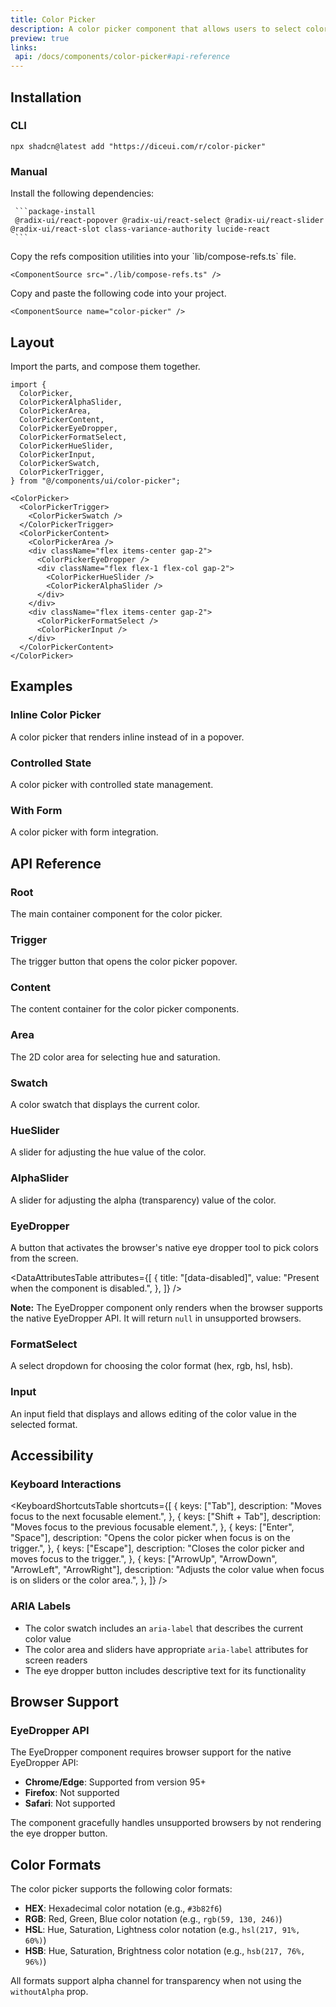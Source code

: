 ```yaml
---
title: Color Picker
description: A color picker component that allows users to select colors using various input methods.
preview: true
links:
 api: /docs/components/color-picker#api-reference
---
```


<ComponentTabs name="color-picker-demo" scalePreview />

## Installation

### CLI

```package-install
npx shadcn@latest add "https://diceui.com/r/color-picker"

```

### Manual

<Steps>
  <Step>
     Install the following dependencies:

     ```package-install
     @radix-ui/react-popover @radix-ui/react-select @radix-ui/react-slider @radix-ui/react-slot class-variance-authority lucide-react
     ```
  </Step>
  <Step>
    Copy the refs composition utilities into your `lib/compose-refs.ts` file.

    <ComponentSource src="./lib/compose-refs.ts" />

  </Step>
  <Step>
    Copy and paste the following code into your project.

    <ComponentSource name="color-picker" />
  </Step>
</Steps>

## Layout

Import the parts, and compose them together.

```tsx
import {
  ColorPicker,
  ColorPickerAlphaSlider,
  ColorPickerArea,
  ColorPickerContent,
  ColorPickerEyeDropper,
  ColorPickerFormatSelect,
  ColorPickerHueSlider,
  ColorPickerInput,
  ColorPickerSwatch,
  ColorPickerTrigger,
} from "@/components/ui/color-picker";

<ColorPicker>
  <ColorPickerTrigger>
    <ColorPickerSwatch />
  </ColorPickerTrigger>
  <ColorPickerContent>
    <ColorPickerArea />
    <div className="flex items-center gap-2">
      <ColorPickerEyeDropper />
      <div className="flex flex-1 flex-col gap-2">
        <ColorPickerHueSlider />
        <ColorPickerAlphaSlider />
      </div>
    </div>
    <div className="flex items-center gap-2">
      <ColorPickerFormatSelect />
      <ColorPickerInput />
    </div>
  </ColorPickerContent>
</ColorPicker>
```

## Examples

### Inline Color Picker

A color picker that renders inline instead of in a popover.

<ComponentTabs name="color-picker-inline-demo" />

### Controlled State

A color picker with controlled state management.

<ComponentTabs name="color-picker-controlled-demo" />

### With Form

A color picker with form integration.

<ComponentTabs name="color-picker-form-demo" />

## API Reference

### Root

The main container component for the color picker.

<AutoTypeTable
  path="./types/docs/color-picker.ts"
  name="RootProps"
/>

### Trigger

The trigger button that opens the color picker popover.

<AutoTypeTable
  path="./types/docs/color-picker.ts"
  name="TriggerProps"
/>

### Content

The content container for the color picker components.

<AutoTypeTable
  path="./types/docs/color-picker.ts"
  name="ContentProps"
/>

### Area

The 2D color area for selecting hue and saturation.

<AutoTypeTable
  path="./types/docs/color-picker.ts"
  name="AreaProps"
/>

### Swatch

A color swatch that displays the current color.

<AutoTypeTable
  path="./types/docs/color-picker.ts"
  name="SwatchProps"
/>

### HueSlider

A slider for adjusting the hue value of the color.

<AutoTypeTable
  path="./types/docs/color-picker.ts"
  name="HueSliderProps"
/>

### AlphaSlider

A slider for adjusting the alpha (transparency) value of the color.

<AutoTypeTable
  path="./types/docs/color-picker.ts"
  name="AlphaSliderProps"
/>

### EyeDropper

A button that activates the browser's native eye dropper tool to pick colors from the screen.

<AutoTypeTable
  path="./types/docs/color-picker.ts"
  name="EyeDropperProps"
/>

<DataAttributesTable
  attributes={[
    {
      title: "[data-disabled]",
      value: "Present when the component is disabled.",
    },
  ]}
/>

**Note:** The EyeDropper component only renders when the browser supports the native EyeDropper API. It will return `null` in unsupported browsers.

### FormatSelect

A select dropdown for choosing the color format (hex, rgb, hsl, hsb).

<AutoTypeTable
  path="./types/docs/color-picker.ts"
  name="FormatSelectProps"
/>

### Input

An input field that displays and allows editing of the color value in the selected format.

<AutoTypeTable
  path="./types/docs/color-picker.ts"
  name="InputProps"
/>

## Accessibility

### Keyboard Interactions

<KeyboardShortcutsTable
  shortcuts={[
    {
      keys: ["Tab"],
      description: "Moves focus to the next focusable element.",
    },
    {
      keys: ["Shift + Tab"],
      description: "Moves focus to the previous focusable element.",
    },
    {
      keys: ["Enter", "Space"],
      description: "Opens the color picker when focus is on the trigger.",
    },
    {
      keys: ["Escape"],
      description: "Closes the color picker and moves focus to the trigger.",
    },
    {
      keys: ["ArrowUp", "ArrowDown", "ArrowLeft", "ArrowRight"],
      description: "Adjusts the color value when focus is on sliders or the color area.",
    },
  ]}
/>

### ARIA Labels

- The color swatch includes an `aria-label` that describes the current color value
- The color area and sliders have appropriate `aria-label` attributes for screen readers
- The eye dropper button includes descriptive text for its functionality

## Browser Support

### EyeDropper API

The EyeDropper component requires browser support for the native EyeDropper API:

- **Chrome/Edge**: Supported from version 95+
- **Firefox**: Not supported
- **Safari**: Not supported

The component gracefully handles unsupported browsers by not rendering the eye dropper button.

## Color Formats

The color picker supports the following color formats:

- **HEX**: Hexadecimal color notation (e.g., `#3b82f6`)
- **RGB**: Red, Green, Blue color notation (e.g., `rgb(59, 130, 246)`)
- **HSL**: Hue, Saturation, Lightness color notation (e.g., `hsl(217, 91%, 60%)`)
- **HSB**: Hue, Saturation, Brightness color notation (e.g., `hsb(217, 76%, 96%)`)

All formats support alpha channel for transparency when not using the `withoutAlpha` prop.
